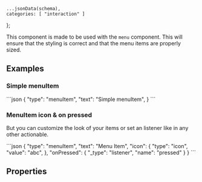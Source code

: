     ...jsonData(schema),
    categories: [ "interaction" ]
};

This component is made to be used with the `menu` component. This will ensure that the styling is correct and that the menu items are properly sized.

## Examples

### Simple menuItem

<CodeBlock>
```json
{
    "type": "menuItem",
    "text": "Simple menuItem",
}
```
</CodeBlock>

### MenuItem icon & on pressed
But you can customize the look of your items or set an listener like in any other actionable.

<CodeBlock>
```json
{
    "type": "menuItem",
    "text": "Menu Item",
    "icon": {
        "type": "icon",
        "value": "abc",
    },
    "onPressed": {
        "_type": "listener",
        "name": "pressed"
    }
}
```
</CodeBlock>

## Properties
<PropertyTable schema={schema}/>
